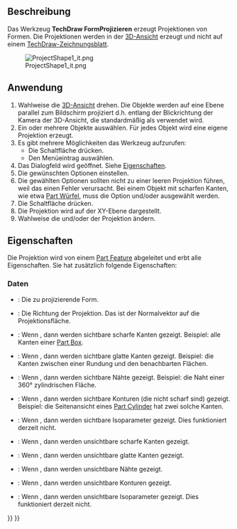 <languages/>

<div class="mw-translate-fuzzy">
{{Docnav/de
|[[TechDraw_ToggleFrame/de|RahmenUmschalten]]
|[[TechDraw_ActiveView/de|AktiveAnsicht]]
|[[TechDraw_Workbench/de|TechDraw]]
|IconL=TechDraw_ToggleFrame.svg
|IconR=TechDraw_ActiveView.svg
|IconC=Workbench_TechDraw.svg
}}
</div>

{{GuiCommand/de
|Name=TechDraw ProjectShape
|Name/de=TechDraw FormProjizieren
|MenuLocation=TechDraw → TechDraw Ansichten → Form projizieren...
|Workbenches=[[TechDraw_Workbench/de|TechDraw]]
|Shortcut=
|Version=0.20
|SeeAlso=[[Draft_Shape2DView/de|Draft Form2DAnsicht]]
}}

<span id="Description"></span>
==Beschreibung==

Das Werkzeug '''TechDraw FormProjizieren''' erzeugt Projektionen von Formen. Die Projektionen werden in der [[3D_view/de|3D-Ansicht]] erzeugt und nicht auf einem [[TechDraw_PageDefault/de|TechDraw-Zeichnungsblatt]].

[[File:ProjectShape1_it.png]]

<span id="Usage"></span>
==Anwendung==

# Wahlweise die [[3D_view/de|3D-Ansicht]] drehen. Die Objekte werden auf eine Ebene parallel zum Bildschirm projiziert d.h. entlang der Blickrichtung der Kamera der 3D-Ansicht, die standardmäßig als {{PropertyData/de|Direction}} verwendet wird.
# Ein oder mehrere Objekte auswählen. Für jedes Objekt wird eine eigene Projektion erzeugt.
# Es gibt mehrere Möglichkeiten das Werkzeug aufzurufen:
#* Die Schaltfläche {{Button|[[Image:TechDraw_ProjectShape.svg|16px]] [[TechDraw_ProjectShape/de|Form projizieren...]]}} drücken.
#* Den Menüeintrag {{MenuCommand|TechDraw → TechDraw Views → [[Image:TechDraw_ProjectShape.svg|16px]] Form projizieren...}} auswählen.
# Das Dialogfeld {{MenuCommand|Formen projizieren}} wird geöffnet. Siehe [[#Eigenschaften|Eigenschaften]].
# Die gewünschten Optionen einstellen.
# Die gewählten Optionen sollten nicht zu einer leeren Projektion führen, weil das einen Fehler verursacht. Bei einem Objekt mit scharfen Kanten, wie etwa [[Part_Box/de|Part Würfel]], muss die Option {{MenuCommand|Sichtbare scharfe Kanten}} und/oder {{MenuCommand|Verdeckte scharfe Kanten}} ausgewählt werden.
# Die Schaltfläche {{Button|OK}} drücken.
# Die Projektion wird auf der XY-Ebene dargestellt.
# Wahlweise die {{PropertyData/de|Placement}} und/oder {{PropertyData/de|Direction}} der Projektion ändern.

<span id="Properties"></span>
==Eigenschaften==

Die Projektion wird von einem [[Part_Feature|Part Feature]] abgeleitet und erbt alle Eigenschaften. Sie hat zusätzlich folgende Eigenschaften:

<span id="Data"></span>
=== Daten ===

{{TitleProperty|Projection}}

* {{PropertyData|Source|Link}}: Die zu projizierende Form.
* {{PropertyData|Direction|Vector}}: Die Richtung der Projektion. Das ist der Normalvektor auf die Projektionsfläche.
* {{PropertyData|VCompound|Bool}}: Wenn {{TRUE}}, dann werden sichtbare scharfe Kanten gezeigt. Beispiel: alle Kanten einer [[Part_Box|Part Box]].
* {{PropertyData|Rg1 Line VCompound|Bool}}: Wenn {{TRUE}}, dann werden sichtbare glatte Kanten gezeigt. Beispiel: die Kanten zwischen einer Rundung und den benachbarten Flächen.
* {{PropertyData|Rg NLine VCompound|Bool}}: Wenn {{TRUE}}, dann werden sichtbare Nähte gezeigt. Beispiel: die Naht einer 360° zylindrischen Fläche.
* {{PropertyData|Out Line VCompound|Bool}}: Wenn {{TRUE}}, dann werden sichtbare Konturen (die nicht scharf sind) gezeigt. Beispiel: die Seitenansicht eines [[Part_Cylinder|Part Cylinder]] hat zwei solche Kanten.
* {{PropertyData|Iso Line VCompound|Bool}}: Wenn {{TRUE}}, dann werden sichtbare Isoparameter gezeigt. Dies funktioniert derzeit nicht.
* {{PropertyData|HCompound|Bool}}: Wenn {{TRUE}}, dann werden unsichtbare scharfe Kanten gezeigt.
* {{PropertyData|Rg1 Line HCompound|Bool}}: Wenn {{TRUE}}, dann werden unsichtbare glatte Kanten gezeigt.
* {{PropertyData|Rg NLine HCompound|Bool}}: Wenn {{TRUE}}, dann werden unsichtbare Nähte gezeigt.
* {{PropertyData|Out Line HCompound|Bool}}: Wenn {{TRUE}}, dann werden unsichtbare Konturen  gezeigt.
* {{PropertyData|Iso Line HCompound|Bool}}: Wenn {{TRUE}}, dann werden unsichtbare Isoparameter gezeigt. Dies funktioniert derzeit nicht.


<div class="mw-translate-fuzzy">
{{Docnav/de
|[[TechDraw_ToggleFrame/de|RahmenUmschalten]]
|[[TechDraw_ActiveView/de|AktiveAnsicht]]
|[[TechDraw_Workbench/de|TechDraw]]
|IconL=TechDraw_ToggleFrame.svg
|IconR=TechDraw_ActiveView.svg
|IconC=Workbench_TechDraw.svg
}}
</div>

{{TechDraw_Tools_navi{{#translation:}}}}
{{Userdocnavi{{#translation:}}}}